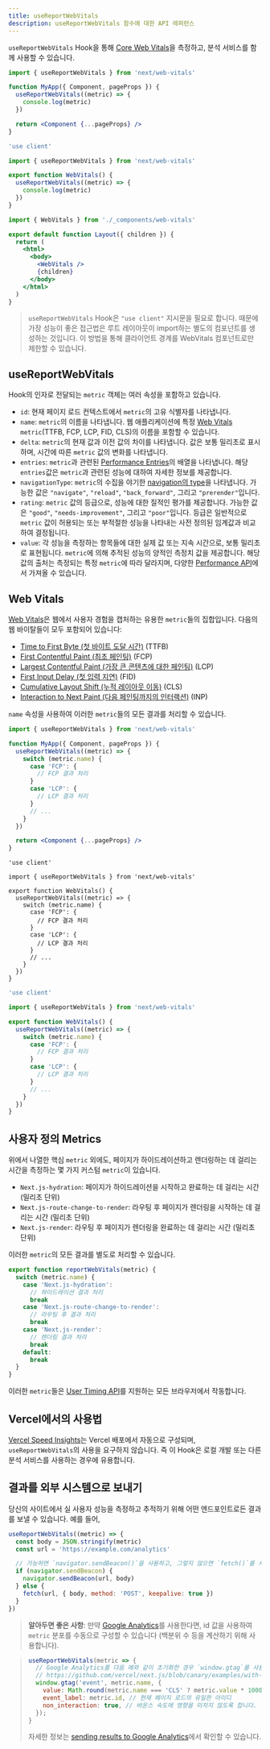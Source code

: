 ```yaml
---
title: useReportWebVitals
description: useReportWebVitals 함수에 대한 API 레퍼런스
---
```


`useReportWebVitals` Hook을 통해 [Core Web Vitals](https://web.dev/vitals/)을 측정하고, 분석 서비스를 함께 사용할 수 있습니다.

<PagesOnly>

```jsx filename="pages/_app.js"
import { useReportWebVitals } from 'next/web-vitals'

function MyApp({ Component, pageProps }) {
  useReportWebVitals((metric) => {
    console.log(metric)
  })

  return <Component {...pageProps} />
}
```

</PagesOnly>

<AppOnly>

```jsx filename="app/_components/web-vitals.js"
'use client'

import { useReportWebVitals } from 'next/web-vitals'

export function WebVitals() {
  useReportWebVitals((metric) => {
    console.log(metric)
  })
}
```

```jsx filename="app/layout.js"
import { WebVitals } from './_components/web-vitals'

export default function Layout({ children }) {
  return (
    <html>
      <body>
        <WebVitals />
        {children}
      </body>
    </html>
  )
}
```

> `useReportWebVitals` Hook은 `"use client"` 지시문을 필요로 합니다. 때문에 가장 성능이 좋은 접근법은 루트 레이아웃이 import하는 별도의 컴포넌트를 생성하는 것입니다. 이 방법을 통해 클라이언트 경계를 WebVitals 컴포넌트로만 제한할 수 있습니다.

</AppOnly>

## useReportWebVitals

Hook의 인자로 전달되는 `metric` 객체는 여러 속성을 포함하고 있습니다.

- `id`: 현재 페이지 로드 컨텍스트에서 `metric`의 고유 식별자를 나타냅니다.
- `name`: `metric`의 이름을 나타냅니다. 웹 애플리케이션에 특정 [Web Vitals](#web-vitals) `metric`(TTFB, FCP, LCP, FID, CLS)의 이름을 포함할 수 있습니다.
- `delta`: `metric`의 현재 값과 이전 값의 차이를 나타냅니다. 값은 보통 밀리초로 표시하며, 시간에 따른 `metric` 값의 변화를 나타냅니다.
- `entries`: `metric`과 관련된 [Performance Entries](https://developer.mozilla.org/ko/docs/Web/API/PerformanceEntry)의 배열을 나타냅니다. 해당 `entries`값은 `metric`과 관련된 성능에 대하여 자세한 정보를 제공합니다.
- `navigationType`: `metric`의 수집을 야기한 [navigation의 type](https://developer.mozilla.org/en-US/docs/Web/API/PerformanceNavigationTiming/type)을 나타냅니다. 가능한 값은 `"navigate"`, `"reload"`, `"back_forward"`, 그리고 `"prerender"`입니다.
- `rating`: `metric` 값의 등급으로, 성능에 대한 질적인 평가를 제공합니다. 가능한 값은 `"good"`, `"needs-improvement"`, 그리고 `"poor"`입니다. 등급은 일반적으로 `metric` 값이 허용되는 또는 부적절한 성능을 나타내는 사전 정의된 임계값과 비교하여 결정됩니다.
- `value`: 각 성능을 측정하는 항목들에 대한 실제 값 또는 지속 시간으로, 보통 밀리초로 표현됩니다. `metric`에 의해 추적된 성능의 양적인 측정치 값을 제공합니다. 해당 값의 출처는 측정되는 특정 `metric`에 따라 달라지며, 다양한 [Performance API](https://developer.mozilla.org/en-US/docs/Web/API/Performance_API)에서 가져올 수 있습니다.

## Web Vitals

[Web Vitals](https://web.dev/vitals/)은 웹에서 사용자 경험을 캡처하는 유용한 `metric`들의 집합입니다. 다음의 웹 바이탈들이 모두 포함되어 있습니다:

- [Time to First Byte (첫 바이트 도달 시간)](https://developer.mozilla.org/en-US/docs/Glossary/Time_to_first_byte) (TTFB)
- [First Contentful Paint (최초 페인팅)](https://developer.mozilla.org/en-US/docs/Glossary/First_contentful_paint) (FCP)
- [Largest Contentful Paint (가장 큰 콘텐츠에 대한 페인팅)](https://web.dev/lcp/) (LCP)
- [First Input Delay (첫 입력 지연)](https://web.dev/fid/) (FID)
- [Cumulative Layout Shift (누적 레이아웃 이동)](https://web.dev/cls/) (CLS)
- [Interaction to Next Paint (다음 페인팅까지의 인터랙션)](https://web.dev/inp/) (INP)

`name` 속성을 사용하여 이러한 `metric`들의 모든 결과를 처리할 수 있습니다.

<PagesOnly>

```jsx filename="pages/_app.js"
import { useReportWebVitals } from 'next/web-vitals'

function MyApp({ Component, pageProps }) {
  useReportWebVitals((metric) => {
    switch (metric.name) {
      case 'FCP': {
        // FCP 결과 처리
      }
      case 'LCP': {
        // LCP 결과 처리
      }
      // ...
    }
  })

  return <Component {...pageProps} />
}
```

</PagesOnly>

<AppOnly>

```tsx filename="app/components/web-vitals.tsx" switcher
'use client'

import { useReportWebVitals } from 'next/web-vitals'

export function WebVitals() {
  useReportWebVitals((metric) => {
    switch (metric.name) {
      case 'FCP': {
        // FCP 결과 처리
      }
      case 'LCP': {
        // LCP 결과 처리
      }
      // ...
    }
  })
}
```

```jsx filename="app/components/web-vitals.js" switcher
'use client'

import { useReportWebVitals } from 'next/web-vitals'

export function WebVitals() {
  useReportWebVitals((metric) => {
    switch (metric.name) {
      case 'FCP': {
        // FCP 결과 처리
      }
      case 'LCP': {
        // LCP 결과 처리
      }
      // ...
    }
  })
}
```

</AppOnly>

<PagesOnly>

## 사용자 정의 Metrics

위에서 나열한 핵심 `metric` 외에도, 페이지가 하이드레이션하고 렌더링하는 데 걸리는 시간을 측정하는 몇 가지 커스텀 `metric`이 있습니다.

- `Next.js-hydration`: 페이지가 하이드레이션을 시작하고 완료하는 데 걸리는 시간 (밀리초 단위)
- `Next.js-route-change-to-render`: 라우팅 후 페이지가 렌더링을 시작하는 데 걸리는 시간 (밀리초 단위)
- `Next.js-render`: 라우팅 후 페이지가 렌더링을 완료하는 데 걸리는 시간 (밀리초 단위)

이러한 `metric`의 모든 결과를 별도로 처리할 수 있습니다.

```js
export function reportWebVitals(metric) {
  switch (metric.name) {
    case 'Next.js-hydration':
      // 하이드레이션 결과 처리
      break
    case 'Next.js-route-change-to-render':
      // 라우팅 후 결과 처리
      break
    case 'Next.js-render':
      // 렌더링 결과 처리
      break
    default:
      break
  }
}
```

이러한 `metric`들은 [User Timing API](https://caniuse.com/#feat=user-timing)를 지원하는 모든 브라우저에서 작동합니다.

</PagesOnly>

## Vercel에서의 사용법

[Vercel Speed Insights](https://vercel.com/docs/concepts/speed-insights)는 Vercel 배포에서 자동으로 구성되며, `useReportWebVitals`의 사용을 요구하지 않습니다. 즉 이 Hook은 로컬 개발 또는 다른 분석 서비스를 사용하는 경우에 유용합니다.

## 결과를 외부 시스템으로 보내기

당신의 사이트에서 실 사용자 성능을 측정하고 추적하기 위해 어떤 엔드포인트로든 결과를 보낼 수 있습니다. 예를 들어,

```js
useReportWebVitals((metric) => {
  const body = JSON.stringify(metric)
  const url = 'https://example.com/analytics'

  // 가능하면 `navigator.sendBeacon()`을 사용하고, 그렇지 않으면 `fetch()`를 사용합니다.
  if (navigator.sendBeacon) {
    navigator.sendBeacon(url, body)
  } else {
    fetch(url, { body, method: 'POST', keepalive: true })
  }
})
```

> **알아두면 좋은 사항**: 만약 [Google Analytics](https://analytics.google.com/analytics/web/)를 사용한다면, id 값을 사용하여 `metric` 분포를 수동으로 구성할 수 있습니다 (백분위 수 등을 계산하기 위해 사용합니다).

> ```js
> useReportWebVitals(metric => {
>   // Google Analytics를 다음 예와 같이 초기화한 경우 `window.gtag`를 사용하세요.
>   // https://github.com/vercel/next.js/blob/canary/examples/with-google-analytics/pages/_app.js
>   window.gtag('event', metric.name, {
>     value: Math.round(metric.name === 'CLS' ? metric.value * 1000 : metric.value), // 값은 반드시 정수여야합니다.
>     event_label: metric.id, // 현재 페이지 로드의 유일한 아이디
>     non_interaction: true, // 바운스 속도에 영향을 미치지 않도록 합니다.
>   });
> }
> ```
>
> 자세한 정보는 [sending results to Google Analytics](https://github.com/GoogleChrome/web-vitals#send-the-results-to-google-analytics)에서 확인할 수 있습니다.
